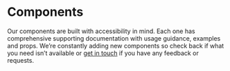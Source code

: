 # Components

Our components are built with accessibility in mind. Each one has comprehensive supporting documentation with usage guidance, examples and props. We’re constantly adding new components so check back if what you need isn’t available or [get in touch](mailto:kamensgh@gmail.com) if you have any feedback or requests.